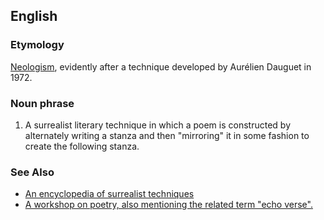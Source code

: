 ==English==

===Etymology===
[[Neologisms:unstable|Neologism]], evidently after a technique developed by Aurélien Dauguet in 1972.

===Noun phrase===
# A surrealist literary technique in which a poem is constructed by alternately writing a stanza and then "mirroring" it in some fashion to create the following stanza.

===See Also===

* [http://www.sciencedaily.com/encyclopedia/surrealist_techniques An encyclopedia of surrealist techniques]
* [http://www.forwardpress.co.uk/04_workshop/workshop_10.htm A workshop on poetry, also mentioning the related term "echo verse".]